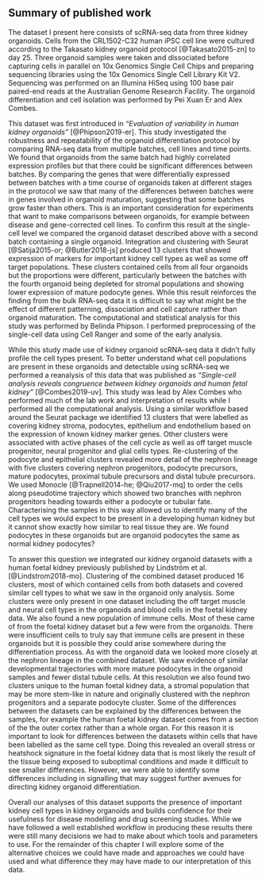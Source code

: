 ## Summary of published work

The dataset I present here consists of scRNA-seq data from three kidney
organoids. Cells from the CRL1502-C32 human iPSC cell line were cultured
according to the Takasato kidney organoid protocol [@Takasato2015-zn] to day
25. Three organoid samples were taken and dissociated before capturing cells in
parallel on 10x Genomics Single Cell Chips and preparing sequencing libraries
using the 10x Genomics Single Cell Library Kit V2. Sequencing was performed on
an Illumina HiSeq using 100 base pair paired-end reads at the Australian Genome
Research Facility. The organoid differentiation and cell isolation was
performed by Pei Xuan Er and Alex Combes.

This dataset was first introduced in _"Evaluation of variability in human
kidney organoids"_ [@Phipson2019-er]. This study investigated the robustness
and repeatability of the organoid differentiation protocol by comparing RNA-seq
data from multiple batches, cell lines and time points. We found that organoids
from the same batch had highly correlated expression profiles but that there
could be significant differences between batches. By comparing the genes that
were differentially expressed between batches with a time course of organoids
taken at different stages in the protocol we saw that many of the differences
between batches were in genes involved in organoid maturation, suggesting that
some batches grow faster than others. This is an important consideration for
experiments that want to make comparisons between organoids, for example
between disease and gene-corrected cell lines. To confirm this result at the
single-cell level we compared the organoid dataset described above with a
second batch containing a single organoid. Integration and clustering with
Seurat [@Satija2015-or; @Butler2018-js] produced 13 clusters that showed
expression of markers for important kidney cell types as well as some off
target populations. These clusters contained cells from all four organoids but
the proportions were different, particularly between the batches with the
fourth organoid being depleted for stromal populations and showing lower
expression of mature podocyte genes. While this result reinforces the finding
from the bulk RNA-seq data it is difficult to say what might be the effect of
different patterning, dissociation and cell capture rather than organoid
maturation. The computational and statistical analysis for this study was
performed by Belinda Phipson. I performed preprocessing of the single-cell data
using Cell Ranger and some of the early analysis.

While this study made use of kidney organoid scRNA-seq data it didn't fully
profile the cell types present. To better understand what cell populations are
present in these organoids and detectable using scRNA-seq we performed a
reanalysis of this data that was published as _"Single-cell analysis reveals
congruence between kidney organoids and human fetal kidney"_ [@Combes2019-uv].
This study was lead by Alex Combes who performed much of the lab work and
interpretation of results while I performed all the computational analysis.
Using a similar workflow based around the Seurat package we identified 13
clusters that were labelled as covering kidney stroma, podocytes, epithelium
and endothelium based on the expression of known kidney marker genes. Other
clusters were associated with active phases of the cell cycle as well as off
target muscle progenitor, neural progenitor and glial cells types.
Re-clustering of the podocyte and epithelial clusters revealed more detail of
the nephron lineage with five clusters covering nephron progenitors, podocyte
precursors, mature podocytes, proximal tubule precursors and distal tubule
precursors. We used Monocle [@Trapnell2014-he; @Qiu2017-mq] to order the cells
along pseudotime trajectory which showed two branches with nephron progenitors
heading towards either a podocyte or tubular fate. Characterising the samples
in this way allowed us to identify many of the cell types we would expect to be
present in a developing human kidney but it cannot show exactly how similar to
real tissue they are. We found podocytes in these organoids but are organoid
podocytes the same as normal kidney podocytes?

To answer this question we integrated our kidney organoid datasets with a human
foetal kidney previously published by Lindström et al. [@Lindstrom2018-mo]. Clustering of the
combined dataset produced 16 clusters, most of which contained cells from both
datasets and covered similar cell types to what we saw in the organoid only
analysis. Some clusters were only present in one dataset including the off
target muscle and neural cell types in the organoids and blood cells in the
foetal kidney data. We also found a new population of immune cells. Most of
these came of from the foetal kidney dataset but a few were from the organoids.
There were insufficient cells to truly say that immune cells are present in
these organoids but it is possible they could arise somewhere during the
differentiation process. As with the organoid data we looked more closely at
the nephron lineage in the combined dataset. We saw evidence of similar
developmental trajectories with more mature podocytes in the organoid samples
and fewer distal tubule cells. At this resolution we also found two clusters
unique to the human foetal kidney data, a stromal population that may be more
stem-like in nature and originally clustered with the nephron progenitors and a
separate podocyte cluster. Some of the differences between the datasets can be
explained by the differences between the samples, for example the human foetal
kidney dataset comes from a section of the the outer cortex rather than a whole
organ. For this reason it is important to look for differences between the
datasets within cells that have been labelled as the same cell type. Doing this revealed
an overall stress or heatshock signature in the foetal kidney data that is most
likely the result of the tissue being exposed to suboptimal conditions and made
it difficult to see smaller differences. However, we were able to identify some
differences including in signalling that may suggest further avenues for
directing kidney organoid differentiation.

Overall our analyses of this dataset supports the presence of important kidney
cell types in kidney organoids and builds confidence for their usefulness for
disease modelling and drug screening studies. While we have followed a well
established workflow in producing these results there were still many decisions
we had to make about which tools and parameters to use. For the remainder of
this chapter I will explore some of the alternative choices we could have made
and approaches we could have used and what difference they may have made to our
interpretation of this data.
